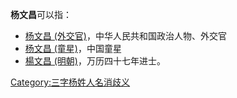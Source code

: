 '''杨文昌'''可以指：
* [[杨文昌_(外交官)|杨文昌 (外交官)]]，中华人民共和国政治人物、外交官
* [[杨文昌_(童星)|杨文昌 (童星)]]，中国童星
* [[楊文昌_(明朝)|楊文昌 (明朝)]]，万历四十七年进士。

{{disambig}}

[[Category:三字杨姓人名消歧义|Category:三字杨姓人名消歧义]]